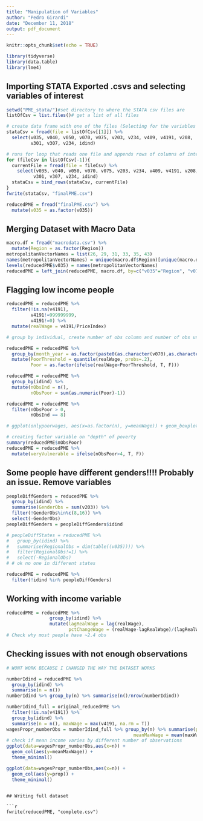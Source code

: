 ```yaml
---
title: "Manipulation of Variables"
author: "Pedro Girardi"
date: "December 11, 2018"
output: pdf_document
---
```


```r
knitr::opts_chunk$set(echo = TRUE)
```

```r
library(tidyverse)
library(data.table)
library(lme4)
```

## Importing STATA Exported .csvs and selecting variables of interest

```r
setwd("PME_stata/")#set directory to where the STATA csv files are
listOfCsv = list.files()# get a list of all files

# create data frame with one of the files (Selecting for the variables of interest)
stataCsv = fread(file = listOfCsv[[1]]) %>% 
  select(v035, v040, v050, v070, v075, v203, v234, v409, v4191, v208,
         v301, v307, v234, idind) 

# runs for loop that reads one file and appends rows of columns of interest to previous df
for (fileCsv in listOfCsv[-1]){
  currentFile = fread(file = fileCsv) %>% 
    select(v035, v040, v050, v070, v075, v203, v234, v409, v4191, v208,
          v301, v307, v234, idind) 
  stataCsv = bind_rows(stataCsv, currentFile)
}
fwrite(stataCsv, "finalPME.csv")
```

```r
reducedPME = fread("finalPME.csv") %>% 
  mutate(v035 = as.factor(v035))
```

## Merging Dataset with Macro Data

```r
macro.df = fread("macrodata.csv") %>% 
  mutate(Region = as.factor(Region))
metropolitanVectorNames = list(26, 29, 31, 33, 35, 43)
names(metropolitanVectorNames) = unique(macro.df$Region)[unique(macro.df$Region)!="Brasil"]
levels(reducedPME$v035) = names(metropolitanVectorNames)
reducedPME = left_join(reducedPME, macro.df, by=c("v035"="Region", "v070"="Month", "v075"="Year"))
```

## Flagging low income people

```r
reducedPME = reducedPME %>% 
  filter(!is.na(v4191),
         v4191!=999999999,
         v4191!=0) %>%
  mutate(realWage = v4191/PriceIndex) 

# group by individual, create number of obs column and number of obs under povty line

reducedPME = reducedPME %>%  
  group_by(month_year = as.factor(paste0(as.character(v070),as.character(v075)))) %>% 
  mutate(PoorThreshold = quantile(realWage, probs=.2), 
         Poor = as.factor(ifelse(realWage<PoorThreshold, T, F)))

reducedPME = reducedPME %>% 
  group_by(idind) %>%
  mutate(nObsInd = n(),
         nObsPoor = sum(as.numeric(Poor)-1))
```


```r
reducedPME = reducedPME %>% 
  filter(nObsPoor > 0, 
         nObsInd == 8)

# ggplot(onlypoorwages, aes(x=as.factor(n), y=meanWage)) + geom_boxplot(outlier.shape = NA) + ylim(c(0,500)) + theme_minimal() + labs(y="Individual Mean Real Wage", x="Number of individual observations")
```

```r
# creating factor variable on "depth" of poverty
summary(reducedPME$nObsPoor)
reducedPME = reducedPME %>% 
  mutate(veryVulnerable = ifelse(nObsPoor>4, T, F))
```

## Some people have different genders!!!! Probably an issue. Remove variables

```r
peopleDiffGenders = reducedPME %>%
  group_by(idind) %>%
  summarise(GenderObs = sum(v203)) %>% 
  filter(!GenderObs%in%c(8,16)) %>% 
  select(-GenderObs)
peopleDiffGenders = peopleDiffGenders$idind

# peopleDiffStates = reducedPME %>%
#   group_by(idind) %>%
#   summarise(RegionalObs = dim(table((v035)))) %>% 
#   filter(RegionalObs!=1) %>% 
#   select(-RegionalObs)
# # ok no one in different states

reducedPME = reducedPME %>% 
  filter(!idind %in% peopleDiffGenders)
```

## Working with income variable

```r
reducedPME = reducedPME %>% 
                group_by(idind) %>%
                mutate(lagRealWage = lag(realWage),
                       pctChangeWage = (realWage-lagRealWage)/(lagRealWage))
# Check why most people have ~2.4 obs
```

## Checking issues with not enough observations

```r
# WONT WORK BECAUSE I CHANGED THE WAY THE DATASET WORKS

numberIdind = reducedPME %>% 
  group_by(idind) %>% 
  summarise(n = n())
numberIdind %>% group_by(n) %>% summarise(n()/nrow(numberIdind))

numberIdind_full = original_reducedPME %>% 
  filter(!is.na(v4191)) %>% 
  group_by(idind) %>% 
  summarise(n = n(), maxWage = max(v4191, na.rm = T))
wagesPropr_numberObs = numberIdind_full %>% group_by(n) %>% summarise(prop=n()/nrow(numberIdind_full),
                                               meanMaxWage = mean(maxWage, na.rm = T))
# check if mean income varies by different number of observations
ggplot(data=wagesPropr_numberObs,aes(x=n)) + 
  geom_col(aes(y=meanMaxWage)) +
  theme_minimal()

ggplot(data=wagesPropr_numberObs,aes(x=n)) + 
  geom_col(aes(y=prop)) +
  theme_minimal()
```

```

## Writing full dataset

```r
fwrite(reducedPME, "complete.csv")
```



